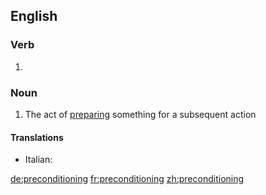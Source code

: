 ==English==

===Verb===
{{head|en|present participle}}

# {{present participle of|precondition|lang=en|nocat=1}}

===Noun===
{{en-noun|-}}

# The act of [[prepare|preparing]] something for a subsequent action

====Translations====
{{trans-top|preparing something for a subsequent action}}
* Italian: {{t|it|precondizionamento|m}}
{{trans-mid}}
{{trans-bottom}}

[[de:preconditioning]]
[[fr:preconditioning]]
[[zh:preconditioning]]